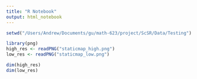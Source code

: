```yaml
---
title: "R Notebook"
output: html_notebook
---
```


```r
setwd("/Users/Andrew/Documents/gu/math-623/project/ScSR/Data/Testing")

library(png)
high_res <- readPNG("staticmap_high.png")
low_res <- readPNG("staticmap_low.png")

dim(high_res)
dim(low_res)
```

```r

```
